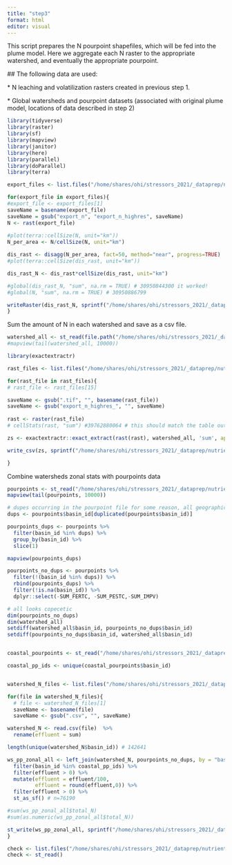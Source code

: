 ```yaml
---
title: "step3"
format: html
editor: visual
---
```


This script prepares the N pourpoint shapefiles, which will be fed into the plume model. Here we aggregate each N raster to the appropriate watershed, and eventually the appropriate pourpoint.

\## The following data are used:

\* N leaching and volatilization rasters created in previous step 1.

\* Global watersheds and pourpoint datasets (associated with original plume model, locations of data described in step 2)

```r
library(tidyverse)
library(raster)
library(sf)
library(mapview)
library(janitor)
library(here)
library(parallel)
library(doParallel)
library(terra)

```

```r


export_files <- list.files("/home/shares/ohi/stressors_2021/_dataprep/nutrients/export_to_ocean", full=TRUE, pattern = "_n_SSP")

for(export_file in export_files){
#export_file <- export_files[1]
saveName = basename(export_file)
saveName = gsub("export_n", "export_n_highres", saveName)
N <- rast(export_file)
  
#plot(terra::cellSize(N, unit="km"))
N_per_area <- N/cellSize(N, unit="km") 

dis_rast <- disagg(N_per_area, fact=50, method="near", progress=TRUE)
#plot(terra::cellSize(dis_rast, unit="km"))

dis_rast_N <- dis_rast*cellSize(dis_rast, unit="km")

#global(dis_rast_N, "sum", na.rm = TRUE) # 30950844300 it worked!
#global(N, "sum", na.rm = TRUE) # 30950886799

writeRaster(dis_rast_N, sprintf("/home/shares/ohi/stressors_2021/_dataprep/nutrients/export_to_ocean/%s", saveName), overwrite=TRUE)
}


```

Sum the amount of N in each watershed and save as a csv file.

```r

watershed_all <- st_read(file.path("/home/shares/ohi/stressors_2021/_dataprep/nutrients/watersheds_pourpoints/watersheds_all_4326.shp"))
#mapview(tail(watershed_all, 10000))

library(exactextractr)

rast_files <- list.files("/home/shares/ohi/stressors_2021/_dataprep/nutrients/export_to_ocean", full = TRUE, pattern="highres") ## read in disaggregated raster

for(rast_file in rast_files){
# rast_file <- rast_files[15]

saveName <- gsub(".tif", "", basename(rast_file))
saveName <- gsub("export_n_highres_", "", saveName)
  
rast <- raster(rast_file)
# cellStats(rast, "sum") #39762880064 # this should match the table output below closesly

zs <- exactextractr::exact_extract(rast(rast), watershed_all, 'sum', append_cols = "basin_id", progress = TRUE)

write_csv(zs, sprintf("/home/shares/ohi/stressors_2021/_dataprep/nutrients/pourpoint_summary/%s.csv", saveName))

}


```

Combine watersheds zonal stats with pourpoints data

```r

pourpoints <- st_read("/home/shares/ohi/stressors_2021/_dataprep/nutrients/watersheds_pourpoints/pourpoints_mol.shp")
mapview(tail(pourpoints, 10000))

# dupes occurring in the pourpoint file for some reason, all geographically close, so just selecting the first one in all cases.
dups <- pourpoints$basin_id[duplicated(pourpoints$basin_id)]

pourpoints_dups <- pourpoints %>%
  filter(basin_id %in% dups) %>%
  group_by(basin_id) %>%
  slice(1)

mapview(pourpoints_dups)

pourpoints_no_dups <- pourpoints %>%
  filter(!(basin_id %in% dups)) %>%
  rbind(pourpoints_dups) %>%
  filter(!is.na(basin_id)) %>%
  dplyr::select(-SUM_FERTC, -SUM_PESTC,-SUM_IMPV)

# all looks copecetic
dim(pourpoints_no_dups)
dim(watershed_all)
setdiff(watershed_all$basin_id, pourpoints_no_dups$basin_id)
setdiff(pourpoints_no_dups$basin_id, watershed_all$basin_id)


coastal_pourpoints <- st_read("/home/shares/ohi/stressors_2021/_dataprep/nutrients/watersheds_pourpoints/coastal_pourpoints.shp")

coastal_pp_ids <- unique(coastal_pourpoints$basin_id)


watershed_N_files <- list.files("/home/shares/ohi/stressors_2021/_dataprep/nutrients/pourpoint_summary/", full=TRUE)

for(file in watershed_N_files){             
  # file <- watershed_N_files[1]
  saveName <- basename(file)
  saveName <- gsub(".csv", "", saveName) 

watershed_N <- read.csv(file)  %>%
  rename(effluent = sum)

length(unique(watershed_N$basin_id)) # 142641 

ws_pp_zonal_all <- left_join(watershed_N, pourpoints_no_dups, by = "basin_id") %>%
  filter(basin_id %in% coastal_pp_ids) %>%
  filter(effluent > 0) %>%
  mutate(effluent = effluent/100,
         effluent = round(effluent,0)) %>%
  filter(effluent > 0) %>%
  st_as_sf() # n=76190

#sum(ws_pp_zonal_all$total_N)
#sum(as.numeric(ws_pp_zonal_all$total_N))

st_write(ws_pp_zonal_all, sprintf("/home/shares/ohi/stressors_2021/_dataprep/nutrients/plume_data/%s.shp", saveName),delete_dsn = TRUE)
}

check <- list.files("/home/shares/ohi/stressors_2021/_dataprep/nutrients/plume_data/")
check <- st_read()

```
